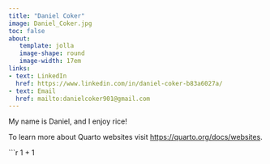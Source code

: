 ```yaml
---
title: "Daniel Coker"
image: Daniel_Coker.jpg
toc: false
about: 
   template: jolla
   image-shape: round 
   image-width: 17em
links:
- text: LinkedIn
  href: https://www.linkedin.com/in/daniel-coker-b83a6027a/
- text: Email
  href: mailto:danielcoker901@gmail.com
---
```


My name is Daniel, and I enjoy rice!

To learn more about Quarto websites visit <https://quarto.org/docs/websites>.

```r
1 + 1
